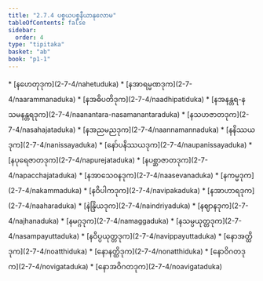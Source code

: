 ```yaml
---
title: "2.7.4 ပစ္စယပစ္စနီယာနုလောမ"
tableOfContents: false
sidebar:
  order: 4
type: "tipitaka"
basket: "ab"
book: "p1-1"
---
```



<DynamicBreadcrumb />



<TableOfContents book="p1-1" section="2.7.4">
* [နဟေတုဒုက](2-7-4/nahetuduka)
* [နအာရမ္မဏဒုက](2-7-4/naarammanaduka)
* [နအဓိပတိဒုက](2-7-4/naadhipatiduka)
* [နအနန္တရ-နသမနန္တရဒုက](2-7-4/naanantara-nasamanantaraduka)
* [နသဟဇာတဒုက](2-7-4/nasahajataduka)
* [နအညမညဒုက](2-7-4/naannamannaduka)
* [နနိဿယဒုက](2-7-4/nanissayaduka)
* [နော်ပနိဿယဒုက](2-7-4/naupanissayaduka)
* [နပုရေဇာတဒုက](2-7-4/napurejataduka)
* [နပစ္ဆာဇာတဒုက](2-7-4/napacchajataduka)
* [နအာသေဝနဒုက](2-7-4/naasevanaduka)
* [နကမ္မဒုက](2-7-4/nakammaduka)
* [နဝိပါကဒုက](2-7-4/navipakaduka)
* [နအာဟာရဒုက](2-7-4/naaharaduka)
* [နဲန္ဒြိယဒုက](2-7-4/naindriyaduka)
* [နဈာနဒုက](2-7-4/najhanaduka)
* [နမဂ္ဂဒုက](2-7-4/namaggaduka)
* [နသမ္ပယုတ္တဒုက](2-7-4/nasampayuttaduka)
* [နဝိပ္ပယုတ္တဒုက](2-7-4/navippayuttaduka)
* [နောအတ္ထိဒုက](2-7-4/noatthiduka)
* [နောနတ္ထိဒုက](2-7-4/nonatthiduka)
* [နောဝိဂတဒုက](2-7-4/novigataduka)
* [နောအဝိဂတဒုက](2-7-4/noavigataduka)
</TableOfContents>